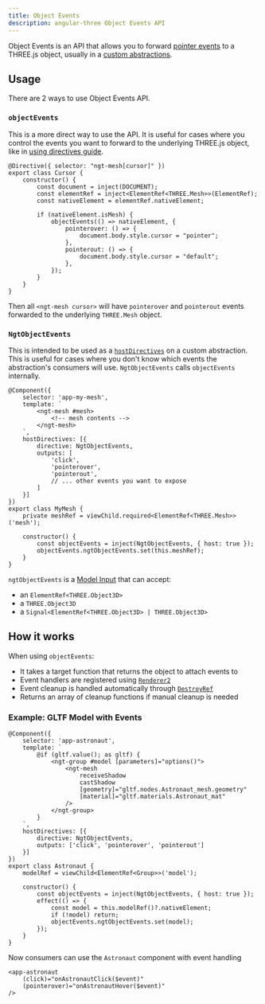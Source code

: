 ```yaml
---
title: Object Events
description: angular-three Object Events API
---
```


Object Events is an API that allows you to forward [pointer events](/learn/basics/handling-events) to a THREE.js object, usually in a [custom abstractions](/learn/advanced/abstractions).

## Usage

There are 2 ways to use Object Events API.

### `objectEvents`

This is a more direct way to use the API. It is useful for cases where you control the events you want to forward to the underlying THREE.js object, like in [using directives guide](/learn/advanced/using-directives).

```angular-ts
@Directive({ selector: "ngt-mesh[cursor]" })
export class Cursor {
    constructor() {
        const document = inject(DOCUMENT);
        const elementRef = inject<ElementRef<THREE.Mesh>>(ElementRef);
        const nativeElement = elementRef.nativeElement;

        if (nativeElement.isMesh) {
            objectEvents(() => nativeElement, {
                pointerover: () => {
                    document.body.style.cursor = "pointer";
                },
                pointerout: () => {
                    document.body.style.cursor = "default";
                },
            });
        }
    }
}
```

Then all `<ngt-mesh cursor>` will have `pointerover` and `pointerout` events forwarded to the underlying `THREE.Mesh` object.

### `NgtObjectEvents`

This is intended to be used as a [`hostDirectives`](https://angular.dev/guide/directives/directive-composition-api) on a custom abstraction. This is useful for cases where you don't know which events the abstraction's consumers will use. `NgtObjectEvents` calls `objectEvents` internally.

```angular-ts
@Component({
    selector: 'app-my-mesh',
    template: `
        <ngt-mesh #mesh>
            <!-- mesh contents -->
        </ngt-mesh>
    `,
    hostDirectives: [{
        directive: NgtObjectEvents,
        outputs: [
            'click',
            'pointerover',
            'pointerout',
            // ... other events you want to expose
        ]
    }]
})
export class MyMesh {
    private meshRef = viewChild.required<ElementRef<THREE.Mesh>>('mesh');

    constructor() {
        const objectEvents = inject(NgtObjectEvents, { host: true });
        objectEvents.ngtObjectEvents.set(this.meshRef);
    }
}
```

`ngtObjectEvents` is a [Model Input](https://angular.dev/guide/components/inputs#model-inputs) that can accept:

- an `ElementRef<THREE.Object3D>`
- a `THREE.Object3D`
- a `Signal<ElementRef<THREE.Object3D> | THREE.Object3D>`

## How it works

When using `objectEvents`:

- It takes a target function that returns the object to attach events to
- Event handlers are registered using [`Renderer2`](https://angular.dev/api/core/Renderer2)
- Event cleanup is handled automatically through [`DestroyRef`](https://angular.dev/api/core/DestroyRef)
- Returns an array of cleanup functions if manual cleanup is needed

### Example: GLTF Model with Events

```angular-ts
@Component({
    selector: 'app-astronaut',
    template: `
        @if (gltf.value(); as gltf) {
            <ngt-group #model [parameters]="options()">
                <ngt-mesh
                    receiveShadow
                    castShadow
                    [geometry]="gltf.nodes.Astronaut_mesh.geometry"
                    [material]="gltf.materials.Astronaut_mat"
                />
            </ngt-group>
        }
    `,
    hostDirectives: [{
        directive: NgtObjectEvents,
        outputs: ['click', 'pointerover', 'pointerout']
    }]
})
export class Astronaut {
    modelRef = viewChild<ElementRef<Group>>('model');

    constructor() {
        const objectEvents = inject(NgtObjectEvents, { host: true });
        effect(() => {
            const model = this.modelRef()?.nativeElement;
            if (!model) return;
            objectEvents.ngtObjectEvents.set(model);
        });
    }
}
```

Now consumers can use the `Astronaut` component with event handling

```angular-html
<app-astronaut
    (click)="onAstronautClick($event)"
    (pointerover)="onAstronautHover($event)"
/>
```
